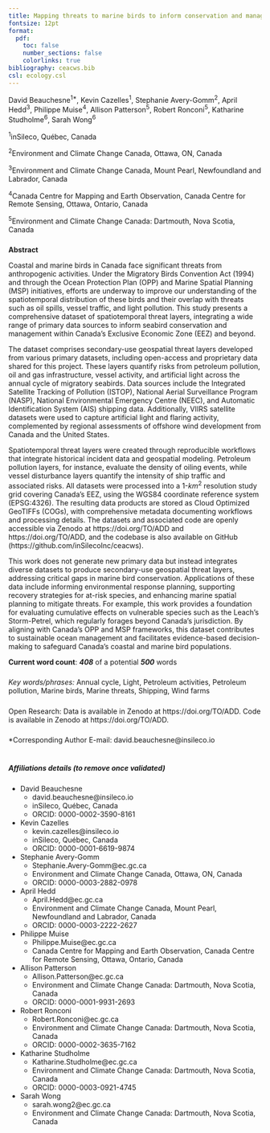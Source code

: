 ```yaml
---
title: Mapping threats to marine birds to inform conservation and management in Atlantic Canada
fontsize: 12pt
format:
  pdf:
    toc: false
    number_sections: false
    colorlinks: true
bibliography: ceacws.bib
csl: ecology.csl
---
```


<!--
quarto::render('./MetadataS1.qmd')
rmarkdown::render('./FoodWeb-CumulativeImpact.md', output_format = "word_document")
-->

David Beauchesne^1\*^, Kevin Cazelles^1^, Stephanie Avery-Gomm^2^, April Hedd^3^, Philippe Muise^4^, Allison Patterson^5^, Robert Ronconi^5^, Katharine Studholme^6^, Sarah Wong^6^


^1^inSileco, Québec, Canada 

^2^Environment and Climate Change Canada, Ottawa, ON, Canada

^3^Environment and Climate Change Canada, Mount Pearl, Newfoundland and Labrador, Canada

^4^Canada Centre for Mapping and Earth Observation, Canada Centre for Remote Sensing, Ottawa, Ontario, Canada

^5^Environment and Climate Change Canada: Dartmouth, Nova Scotia, Canada

#####

**Abstract**

Coastal and marine birds in Canada face significant threats from anthropogenic activities. Under the Migratory Birds Convention Act (1994) and through the Ocean Protection Plan (OPP) and Marine Spatial Planning (MSP) initiatives, efforts are underway to improve our understanding of the spatiotemporal distribution of these birds and their overlap with threats such as oil spills, vessel traffic, and light pollution. This study presents a comprehensive dataset of spatiotemporal threat layers, integrating a wide range of primary data sources to inform seabird conservation and management within Canada’s Exclusive Economic Zone (EEZ) and beyond.

The dataset comprises secondary-use geospatial threat layers developed from various primary datasets, including open-access and proprietary data shared for this project. These layers quantify risks from petroleum pollution, oil and gas infrastructure, vessel activity, and artificial light across the annual cycle of migratory seabirds. Data sources include the Integrated Satellite Tracking of Pollution (ISTOP), National Aerial Surveillance Program (NASP), National Environmental Emergency Centre (NEEC), and Automatic Identification System (AIS) shipping data. Additionally, VIIRS satellite datasets were used to capture artificial light and flaring activity, complemented by regional assessments of offshore wind development from Canada and the United States.

Spatiotemporal threat layers were created through reproducible workflows that integrate historical incident data and geospatial modeling. Petroleum pollution layers, for instance, evaluate the density of oiling events, while vessel disturbance layers quantify the intensity of ship traffic and associated risks. All datasets were processed into a 1-$km^2$ resolution study grid covering Canada’s EEZ, using the WGS84 coordinate reference system (EPSG:4326). The resulting data products are stored as Cloud Optimized GeoTIFFs (COGs), with comprehensive metadata documenting workflows and processing details. The datasets and associated code are openly accessible via Zenodo at https://doi.org/TO/ADD and https://doi.org/TO/ADD, and the codebase is also available on GitHub (https://github.com/inSilecoInc/ceacws).

This work does not generate new primary data but instead integrates diverse datasets to produce secondary-use geospatial threat layers, addressing critical gaps in marine bird conservation. Applications of these data include informing environmental response planning, supporting recovery strategies for at-risk species, and enhancing marine spatial planning to mitigate threats. For example, this work provides a foundation for evaluating cumulative effects on vulnerable species such as the Leach’s Storm-Petrel, which regularly forages beyond Canada’s jurisdiction. By aligning with Canada’s OPP and MSP frameworks, this dataset contributes to sustainable ocean management and facilitates evidence-based decision-making to safeguard Canada’s coastal and marine bird populations.

**Current word count**: ***408*** of a potential ***500*** words

#####

*Key words/phrases:* 
Annual cycle,
Light,
Petroleum activities,
Petroleum pollution,
Marine birds,
Marine threats,
Shipping,
Wind farms

#####

Open Research: Data is available in Zenodo at https://doi.org/TO/ADD. 
Code is available in Zenodo at https://doi.org/TO/ADD.

#####

*Corresponding Author E-mail: david.beauchesne@insileco.io


#

##### Affiliations details (*to remove once validated*)

- David Beauchesne
  - david.beauchesne@insileco.io
  - inSileco, Québec, Canada
  - ORCID: 0000-0002-3590-8161
- Kevin Cazelles
  - kevin.cazelles@insileco.io  
  - inSileco, Québec, Canada
  - ORCID: 0000-0001-6619-9874
- Stephanie Avery-Gomm
  - Stephanie.Avery-Gomm@ec.gc.ca
  - Environment and Climate Change Canada, Ottawa, ON, Canada
  - ORCID: 0000-0003-2882-0978
- April Hedd
  - April.Hedd@ec.gc.ca
  - Environment and Climate Change Canada, Mount Pearl, Newfoundland and Labrador, Canada
  - ORCID: 0000-0003-2222-2627
- Philippe Muise
  - Philippe.Muise@ec.gc.ca
  - Canada Centre for Mapping and Earth Observation, Canada Centre for Remote Sensing, Ottawa, Ontario, Canada
- Allison Patterson
  - Allison.Patterson@ec.gc.ca
  - Environment and Climate Change Canada: Dartmouth, Nova Scotia, Canada
  - ORCID: 0000-0001-9931-2693
- Robert Ronconi
  - Robert.Ronconi@ec.gc.ca
  - Environment and Climate Change Canada: Dartmouth, Nova Scotia, Canada
  - ORCID: 0000-0002-3635-7162
- Katharine Studholme
  - Katharine.Studholme@ec.gc.ca
  - Environment and Climate Change Canada: Dartmouth, Nova Scotia, Canada
  - ORCID: 0000-0003-0921-4745
- Sarah Wong
  - sarah.wong2@ec.gc.ca
  - Environment and Climate Change Canada: Dartmouth, Nova Scotia, Canada
